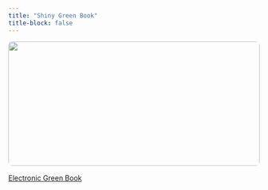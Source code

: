 ```yaml
---
title: "Shiny Green Book"
title-block: false
---
```


<div style="width:100%; text-align:center; margin-bottom: 1rem;">
  <img src="images/red1.jpg" 
       style="width:100%; max-height:250px; object-fit:cover; border-radius:8px;" />
</div>


<a href="https://lvr-explore.shinyapps.io/shinyGreenbook/" 
   class="btn btn-lg btn-info w-100" 
   role="button">
   Electronic Green Book
</a>


